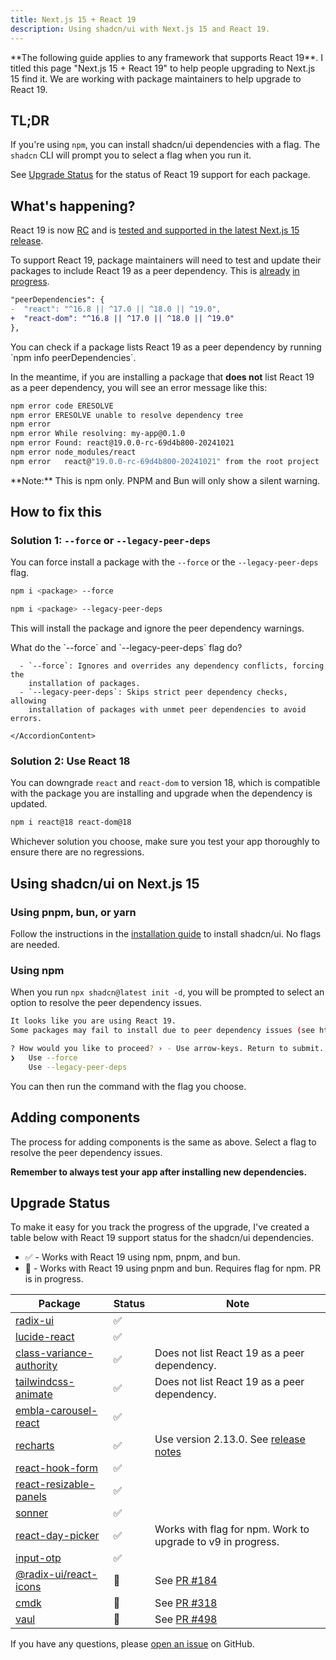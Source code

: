 ```yaml
---
title: Next.js 15 + React 19
description: Using shadcn/ui with Next.js 15 and React 19.
---
```


<Callout>
  **The following guide applies to any framework that supports React 19**. I
  titled this page "Next.js 15 + React 19" to help people upgrading to Next.js
  15 find it. We are working with package maintainers to help upgrade to React
  19.
</Callout>

## TL;DR

If you're using `npm`, you can install shadcn/ui dependencies with a flag. The `shadcn` CLI will prompt you to select a flag when you run it.

See [Upgrade Status](#upgrade-status) for the status of React 19 support for each package.

## What's happening?

React 19 is now [RC](https://www.npmjs.com/package/react?activeTab=versions) and is [tested and supported in the latest Next.js 15 release](https://nextjs.org/blog/next-15#react-19).

To support React 19, package maintainers will need to test and update their packages to include React 19 as a peer dependency. This is [already](https://github.com/radix-ui/primitives/pull/2952) [in](https://github.com/pacocoursey/cmdk/pull/318) [progress](https://github.com/emilkowalski/vaul/pull/498).

```diff /^19.0.0/
"peerDependencies": {
-  "react": "^16.8 || ^17.0 || ^18.0 || ^19.0",
+  "react-dom": "^16.8 || ^17.0 || ^18.0 || ^19.0"
},
```

<Callout>
  You can check if a package lists React 19 as a peer dependency by running
  `npm info <package> peerDependencies`.
</Callout>

In the meantime, if you are installing a package that **does not** list React 19 as a peer dependency, you will see an error message like this:

```bash
npm error code ERESOLVE
npm error ERESOLVE unable to resolve dependency tree
npm error
npm error While resolving: my-app@0.1.0
npm error Found: react@19.0.0-rc-69d4b800-20241021
npm error node_modules/react
npm error   react@"19.0.0-rc-69d4b800-20241021" from the root project
```

<Callout>
  **Note:** This is npm only. PNPM and Bun will only show a silent warning.
</Callout>

## How to fix this

### Solution 1: `--force` or `--legacy-peer-deps`

You can force install a package with the `--force` or the `--legacy-peer-deps` flag.

```bash
npm i <package> --force

npm i <package> --legacy-peer-deps
```

This will install the package and ignore the peer dependency warnings.

<Accordion type="multiple">
  <AccordionItem value="flags">
    <AccordionTrigger className="font-medium">
      What do the `--force` and `--legacy-peer-deps` flag do?
    </AccordionTrigger>
    <AccordionContent className="[&_ul]:mt-0">

      - `--force`: Ignores and overrides any dependency conflicts, forcing the
        installation of packages.
      - `--legacy-peer-deps`: Skips strict peer dependency checks, allowing
        installation of packages with unmet peer dependencies to avoid errors.

    </AccordionContent>

  </AccordionItem>
</Accordion>

### Solution 2: Use React 18

You can downgrade `react` and `react-dom` to version 18, which is compatible with the package you are installing and upgrade when the dependency is updated.

```bash
npm i react@18 react-dom@18
```

Whichever solution you choose, make sure you test your app thoroughly to ensure
there are no regressions.

## Using shadcn/ui on Next.js 15

### Using pnpm, bun, or yarn

Follow the instructions in the [installation guide](/docs/installation/next) to install shadcn/ui. No flags are needed.

### Using npm

When you run `npx shadcn@latest init -d`, you will be prompted to select an option to resolve the peer dependency issues.

```bash
It looks like you are using React 19.
Some packages may fail to install due to peer dependency issues (see https://ui.shadcn.com/react-19).

? How would you like to proceed? › - Use arrow-keys. Return to submit.
❯   Use --force
    Use --legacy-peer-deps
```

You can then run the command with the flag you choose.

## Adding components

The process for adding components is the same as above. Select a flag to resolve the peer dependency issues.

**Remember to always test your app after installing new dependencies.**

## Upgrade Status

To make it easy for you track the progress of the upgrade, I've created a table below with React 19 support status for the shadcn/ui dependencies.

- ✅ - Works with React 19 using npm, pnpm, and bun.
- 🚧 - Works with React 19 using pnpm and bun. Requires flag for npm. PR is in progress.

| Package                                                                            | Status | Note                                                                                           |
| ---------------------------------------------------------------------------------- | ------ | ---------------------------------------------------------------------------------------------- |
| [radix-ui](https://www.npmjs.com/package/@radix-ui/react-icons)                    | ✅     |                                                                                                |
| [lucide-react](https://www.npmjs.com/package/lucide-react)                         | ✅     |                                                                                                |
| [class-variance-authority](https://www.npmjs.com/package/class-variance-authority) | ✅     | Does not list React 19 as a peer dependency.                                                   |
| [tailwindcss-animate](https://www.npmjs.com/package/tailwindcss-animate)           | ✅     | Does not list React 19 as a peer dependency.                                                   |
| [embla-carousel-react](https://www.npmjs.com/package/embla-carousel-react)         | ✅     |                                                                                                |
| [recharts](https://www.npmjs.com/package/recharts)                                 | ✅     | Use version 2.13.0. See [release notes](https://github.com/recharts/recharts/discussions/5105) |
| [react-hook-form](https://www.npmjs.com/package/react-hook-form)                   | ✅     |                                                                                                |
| [react-resizable-panels](https://www.npmjs.com/package/react-resizable-panels)     | ✅     |                                                                                                |
| [sonner](https://www.npmjs.com/package/sonner)                                     | ✅     |                                                                                                |
| [react-day-picker](https://www.npmjs.com/package/react-day-picker)                 | ✅     | Works with flag for npm. Work to upgrade to v9 in progress.                                    |
| [input-otp](https://www.npmjs.com/package/input-otp)                               | ✅     |                                                                                                |
| [@radix-ui/react-icons](https://www.npmjs.com/package/@radix-ui/react-icons)       | 🚧     | See [PR #184](https://github.com/radix-ui/icons/pull/184)                                      |
| [cmdk](https://www.npmjs.com/package/cmdk)                                         | 🚧     | See [PR #318](https://github.com/pacocoursey/cmdk/pull/318)                                    |
| [vaul](https://www.npmjs.com/package/vaul)                                         | 🚧     | See [PR #498](https://github.com/emilkowalski/vaul/pull/498)                                   |

If you have any questions, please [open an issue](https://github.com/shadcn/ui/issues) on GitHub.
